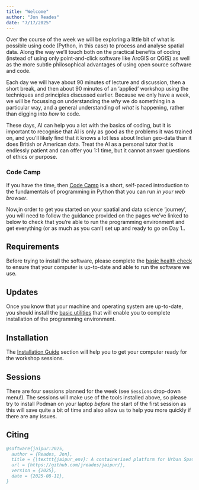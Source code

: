 ```yaml
---
title: "Welcome"
author: "Jon Reades"
date: "7/17/2025"
---
```


Over the course of the week we will be exploring a little bit of what is possible using code (Python, in this case) to process and analyse spatial data. Along the way we'll touch both on the practical benefits of coding (instead of using only point-and-click software like ArcGIS or QGIS) as well as the more subtle philosophical advantages of using open source software and code.

Each day we will have about 90 minutes of lecture and discussion, then a short break, and then about 90 minutes of an 'applied' workshop using the techniques and principles discussed earlier. Because we only have a week, we will be focussing on understanding the *why* we do something in a particular way, and a general understanding of  *what* is happening, rather than digging into *how* to code. 

These days, AI can help you a lot with the basics of coding, but it is important to recognise that AI is only as good as the problems it was trained on, and you'll likely find that it knows a lot less about Indian geo-data than it does British or American data. Treat the AI as a personal tutor that is endlessly patient and can offer you 1:1 time, but it cannot answer questions of ethics or purpose.

::: {.callout-tip}
### Code Camp

If you have the time, then [Code Camp](https://jreades.github.io/code-camp/) is a short, self-paced introduction to the fundamentals of programming in Python that you can run *in your web browser*.

:::

Now,in order to get you started on your spatial and data science 'journey', you will need to follow the guidance provided on the pages we've linked to below to check that you're able to run the programming environment and get everything (or as much as you can!) set up and ready to go on Day 1.. 

## Requirements

Before trying to install the software, please complete the [basic health check](./setup/health.qmd) to ensure that your computer is up-to-date and able to run the software we use.

## Updates

Once you know that your machine and operating system are up-to-date, you should install the [basic utilities](./setup/base.qmd) that will enable you to complete installation of the programming environment. 

## Installation

The [Installation Guide](./setup/env.qmd) section will help you to get your computer ready for the workshop sessions.

## Sessions

There are four sessions planned for the week (see `Sessions` drop-down menu!). The sessions will make use of the tools installed above, so please try to install Podman on your laptop *before* the start of the first session as this will save quite a bit of time and also allow us to help you more quickly if there are any issues.

## Citing

```bibtex
@software{jaipur:2025,
  author = {Reades, Jon},
  title = {\texttt{jaipur_env}: A containerised platform for Urban Spatial Science},
  url = {https://github.com/jreades/jaipur/},
  version = {2025},
  date = {2025-08-11},
}
```


